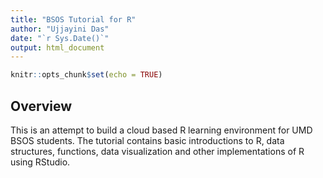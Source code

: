 ```yaml
---
title: "BSOS Tutorial for R"
author: "Ujjayini Das"
date: "`r Sys.Date()`"
output: html_document
---
```


```r
knitr::opts_chunk$set(echo = TRUE)
```

## Overview

This is an attempt to build a cloud based R learning environment for UMD BSOS students. The tutorial contains basic introductions to R, data structures, functions, data visualization and other implementations of R using RStudio.



